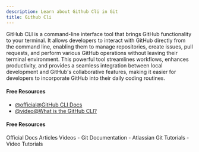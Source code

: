 ```yaml
---
description: Learn about Github Cli in Git
title: Github Cli
---
```


GitHub CLI is a command-line interface tool that brings GitHub functionality to your terminal. It allows developers to interact with GitHub directly from the command line, enabling them to manage repositories, create issues, pull requests, and perform various GitHub operations without leaving their terminal environment. This powerful tool streamlines workflows, enhances productivity, and provides a seamless integration between local development and GitHub's collaborative features, making it easier for developers to incorporate GitHub into their daily coding routines.

#### Free Resources

- [@official@GitHub CLI Docs](https://cli.github.com/)
- [@video@What is the GitHub CLI?](https://www.youtube.com/watch?v=uy_PEGgUF4U)

#### Free Resources

<Tabs defaultValue="official">
<TabsList>
<TabsTrigger value="official">Official Docs</TabsTrigger>
<TabsTrigger value="article">Articles</TabsTrigger>
<TabsTrigger value="video">Videos</TabsTrigger>
</TabsList>

<TabsContent value="official">
- <Link href="https://git-scm.com/docs">Git Documentation</Link>
</TabsContent>
<TabsContent value="article">
- <Link href="https://www.atlassian.com/git/tutorials">Atlassian Git Tutorials</Link>
</TabsContent>
<TabsContent value="video">
- <Link href="https://www.youtube.com/results?search_query=git+github-cli+tutorial">Video Tutorials</Link>
</TabsContent>
</Tabs>
